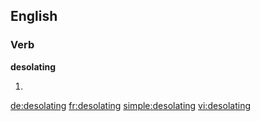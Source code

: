 ==English==

===Verb===
'''desolating'''

# {{present participle of|[[desolate]]}}

[[de:desolating]]
[[fr:desolating]]
[[simple:desolating]]
[[vi:desolating]]